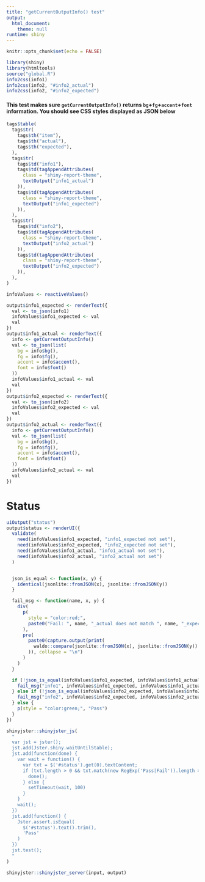 ```yaml
---
title: "getCurrentOutputInfo() test"
output:
  html_document:
    theme: null
runtime: shiny
---
```



```r
knitr::opts_chunk$set(echo = FALSE)
```

```r
library(shiny)
library(htmltools)
source("global.R")
info2css(info1)
info2css(info2, "#info2_actual")
info2css(info2, "#info2_expected")
```

#### This test makes sure `getCurrentOutputInfo()` returns `bg`+`fg`+`accent`+`font` information. You should see CSS styles displayed as JSON below

```r
tags$table(
  tags$tr(
    tags$th("item"),
    tags$th("actual"),
    tags$th("expected"),
  ),
  tags$tr(
    tags$td("info1"),
    tags$td(tagAppendAttributes(
      class = "shiny-report-theme",
      textOutput("info1_actual")
    )),
    tags$td(tagAppendAttributes(
      class = "shiny-report-theme",
      textOutput("info1_expected")
    )),
  ),
  tags$tr(
    tags$td("info2"),
    tags$td(tagAppendAttributes(
      class = "shiny-report-theme",
      textOutput("info2_actual")
    )),
    tags$td(tagAppendAttributes(
      class = "shiny-report-theme",
      textOutput("info2_expected")
    )),
  ),
)
```


```r
infoValues <- reactiveValues()

output$info1_expected <- renderText({
  val <- to_json(info1)
  infoValues$info1_expected <- val
  val
})
output$info1_actual <- renderText({
  info <- getCurrentOutputInfo()
  val <- to_json(list(
    bg = info$bg(),
    fg = info$fg(),
    accent = info$accent(),
    font = info$font()
  ))
  infoValues$info1_actual <- val
  val
})
output$info2_expected <- renderText({
  val <- to_json(info2)
  infoValues$info2_expected <- val
  val
})
output$info2_actual <- renderText({
  info <- getCurrentOutputInfo()
  val <- to_json(list(
    bg = info$bg(),
    fg = info$fg(),
    accent = info$accent(),
    font = info$font()
  ))
  infoValues$info2_actual <- val
  val
})
```

# Status
```r
uiOutput("status")
output$status <- renderUI({
  validate(
    need(infoValues$info1_expected, "info1_expected not set"),
    need(infoValues$info2_expected, "info2_expected not set"),
    need(infoValues$info1_actual, "info1_actual not set"),
    need(infoValues$info2_actual, "info2_actual not set")
  )


  json_is_equal <- function(x, y) {
    identical(jsonlite::fromJSON(x), jsonlite::fromJSON(y))
  }

  fail_msg <- function(name, x, y) {
    div(
      p(
        style = "color:red;",
        paste0("Fail: ", name, "_actual does not match ", name, "_expected")
      ),
      pre(
        paste0(capture.output(print(
          waldo::compare(jsonlite::fromJSON(x), jsonlite::fromJSON(y))
        )), collapse = "\n")
      )
    )
  }

  if (!json_is_equal(infoValues$info1_expected, infoValues$info1_actual)) {
    fail_msg("info1", infoValues$info1_expected, infoValues$info1_actual)
  } else if (!json_is_equal(infoValues$info2_expected, infoValues$info2_actual)) {
    fail_msg("info2", infoValues$info2_expected, infoValues$info2_actual)
  } else {
    p(style = "color:green;", "Pass")
  }
})
```

```r
shinyjster::shinyjster_js(
  "
  var jst = jster();
  jst.add(Jster.shiny.waitUntilStable);
  jst.add(function(done) {
    var wait = function() {
      var txt = $('#status').get(0).textContent;
      if (txt.length > 0 && txt.match(new RegExp('Pass|Fail')).length > 0) {
        done();
      } else {
        setTimeout(wait, 100)
      }
    }
    wait();
  })
  jst.add(function() {
    Jster.assert.isEqual(
      $('#status').text().trim(),
      'Pass'
    )
  })
  jst.test();
  "
)

shinyjster::shinyjster_server(input, output)
```
